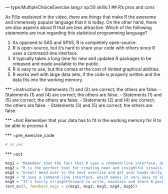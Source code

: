 --- type:MultipleChoiceExercise lang:r xp:50 skills:1
## R's pros and cons

As Filip explained in the video, there are things that make R the awesome and immensely popular language that it is today. On the other hand, there are also aspects about R that are less attractive. Which of the following statements are true regarding this statistical programming language?

1. As opposed to SAS and SPSS, R is completely open-source.
2. R is open-source, but it's hard to share your code with others since R uses a command-line interface.
3. It typically takes a long time for new and updated R packages to be released and made available to the public.
4. R is easy to use, but this comes at the cost of limited graphical abilities.
5. R works well with large data sets, if the code is properly written and the data fits into the working memory. 

*** =instructions
- Statements (1) and (2) are correct; the others are false.
- Statements (1) and (4) are correct; the others are false.
- Statements (1) and (5) are correct; the others are false.
- Statements (2) and (4) are correct; the others are false.
- Statements (3) and (5) are correct; the others are false.

*** =hint
Remember that your data has to fit in the working memory for R to be able to process it.

*** =pre_exercise_code
```r
# no pec
```

*** =sct
```r
msg1 = "Remember that the fact that R uses a command-line interface, does not make it hard to share code. On the contrary, sharing your results becomes very straightforward because you can easily share R scripts."
msg2 = "R is the perfect tool for creating neat and insightful visualizations. Try again."
msg3 = "Great! Head over to the next exercise and get your hands dirty!"
msg4 = "R uses a command-line interface, which makes it very easy to share one's code. Also, R is very suitable for creating visualizations. Try again."
msg5 = "It's fairly straightforward to write, maintain and share R packages. Try again."
test_mc(3, feedback_msgs = c(msg1, msg2, msg3, msg4, msg5))
```


